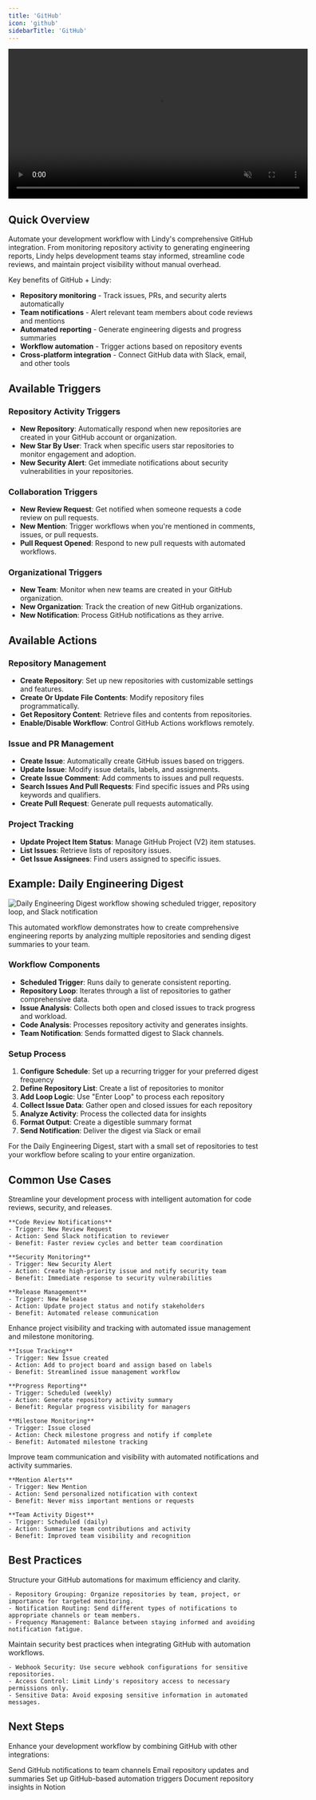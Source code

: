 ```yaml
---
title: 'GitHub'
icon: 'github'
sidebarTitle: 'GitHub'
---
```


<div style={{ display: 'flex', justifyContent: 'center', margin: '2rem 0' }}>
  <div className="video-card">
    <video
      src="/lindy-brand-assets/github-integration.mp4"
      width="600"
      autoPlay
      muted
      loop
      playsInline
      style={{ display: 'block', width: '100%', borderRadius: '16px' }}
    />
  </div>
</div>

## Quick Overview

Automate your development workflow with Lindy's comprehensive GitHub integration. From monitoring repository activity to generating engineering reports, Lindy helps development teams stay informed, streamline code reviews, and maintain project visibility without manual overhead.

Key benefits of GitHub + Lindy:
- **Repository monitoring** - Track issues, PRs, and security alerts automatically
- **Team notifications** - Alert relevant team members about code reviews and mentions
- **Automated reporting** - Generate engineering digests and progress summaries
- **Workflow automation** - Trigger actions based on repository events
- **Cross-platform integration** - Connect GitHub data with Slack, email, and other tools

## Available Triggers

### Repository Activity Triggers

- **New Repository**: Automatically respond when new repositories are created in your GitHub account or organization.
- **New Star By User**: Track when specific users star repositories to monitor engagement and adoption.
- **New Security Alert**: Get immediate notifications about security vulnerabilities in your repositories.

### Collaboration Triggers

- **New Review Request**: Get notified when someone requests a code review on pull requests.
- **New Mention**: Trigger workflows when you're mentioned in comments, issues, or pull requests.
- **Pull Request Opened**: Respond to new pull requests with automated workflows.

### Organizational Triggers

- **New Team**: Monitor when new teams are created in your GitHub organization.
- **New Organization**: Track the creation of new GitHub organizations.
- **New Notification**: Process GitHub notifications as they arrive.

## Available Actions

### Repository Management

- **Create Repository**: Set up new repositories with customizable settings and features.
- **Create Or Update File Contents**: Modify repository files programmatically.
- **Get Repository Content**: Retrieve files and contents from repositories.
- **Enable/Disable Workflow**: Control GitHub Actions workflows remotely.

### Issue and PR Management

- **Create Issue**: Automatically create GitHub issues based on triggers.
- **Update Issue**: Modify issue details, labels, and assignments.
- **Create Issue Comment**: Add comments to issues and pull requests.
- **Search Issues And Pull Requests**: Find specific issues and PRs using keywords and qualifiers.
- **Create Pull Request**: Generate pull requests automatically.

### Project Tracking

- **Update Project Item Status**: Manage GitHub Project (V2) item statuses.
- **List Issues**: Retrieve lists of repository issues.
- **Get Issue Assignees**: Find users assigned to specific issues.

## Example: Daily Engineering Digest

<Frame>
  <img src="/lindy-brand-assets/daily-engineering-digest.png" alt="Daily Engineering Digest workflow showing scheduled trigger, repository loop, and Slack notification" />
</Frame>

This automated workflow demonstrates how to create comprehensive engineering reports by analyzing multiple repositories and sending digest summaries to your team.

### Workflow Components

- **Scheduled Trigger**: Runs daily to generate consistent reporting.
- **Repository Loop**: Iterates through a list of repositories to gather comprehensive data.
- **Issue Analysis**: Collects both open and closed issues to track progress and workload.
- **Code Analysis**: Processes repository activity and generates insights.
- **Team Notification**: Sends formatted digest to Slack channels.

### Setup Process

1. **Configure Schedule**: Set up a recurring trigger for your preferred digest frequency
2. **Define Repository List**: Create a list of repositories to monitor
3. **Add Loop Logic**: Use "Enter Loop" to process each repository
4. **Collect Issue Data**: Gather open and closed issues for each repository
5. **Analyze Activity**: Process the collected data for insights
6. **Format Output**: Create a digestible summary format
7. **Send Notification**: Deliver the digest via Slack or email

<Tip>
  For the Daily Engineering Digest, start with a small set of repositories to test your workflow before scaling to your entire organization.
</Tip>

## Common Use Cases

<AccordionGroup>
  <Accordion title="Development Team Automation">
    Streamline your development process with intelligent automation for code reviews, security, and releases.
    
    **Code Review Notifications**
    - Trigger: New Review Request
    - Action: Send Slack notification to reviewer
    - Benefit: Faster review cycles and better team coordination
    
    **Security Monitoring**
    - Trigger: New Security Alert
    - Action: Create high-priority issue and notify security team
    - Benefit: Immediate response to security vulnerabilities
    
    **Release Management**
    - Trigger: New Release
    - Action: Update project status and notify stakeholders
    - Benefit: Automated release communication
  </Accordion>
  
  <Accordion title="Project Management">
    Enhance project visibility and tracking with automated issue management and milestone monitoring.
    
    **Issue Tracking**
    - Trigger: New Issue created
    - Action: Add to project board and assign based on labels
    - Benefit: Streamlined issue management workflow
    
    **Progress Reporting**
    - Trigger: Scheduled (weekly)
    - Action: Generate repository activity summary
    - Benefit: Regular progress visibility for managers
    
    **Milestone Monitoring**
    - Trigger: Issue closed
    - Action: Check milestone progress and notify if complete
    - Benefit: Automated milestone tracking
  </Accordion>
  
  <Accordion title="Team Coordination">
    Improve team communication and visibility with automated notifications and activity summaries.
    
    **Mention Alerts**
    - Trigger: New Mention
    - Action: Send personalized notification with context
    - Benefit: Never miss important mentions or requests
    
    **Team Activity Digest**
    - Trigger: Scheduled (daily)
    - Action: Summarize team contributions and activity
    - Benefit: Improved team visibility and recognition
  </Accordion>
</AccordionGroup>

## Best Practices

<AccordionGroup>
  <Accordion title="Workflow Organization">
    Structure your GitHub automations for maximum efficiency and clarity.
    
    - Repository Grouping: Organize repositories by team, project, or importance for targeted monitoring.
    - Notification Routing: Send different types of notifications to appropriate channels or team members.
    - Frequency Management: Balance between staying informed and avoiding notification fatigue.
  </Accordion>
  
  <Accordion title="Security Considerations">
    Maintain security best practices when integrating GitHub with automation workflows.
    
    - Webhook Security: Use secure webhook configurations for sensitive repositories.
    - Access Control: Limit Lindy's repository access to necessary permissions only.
    - Sensitive Data: Avoid exposing sensitive information in automated messages.
  </Accordion>
</AccordionGroup>

## Next Steps

Enhance your development workflow by combining GitHub with other integrations:

<CardGroup cols={2}>
  <Card title="Slack Integration" href="/skills/popular-integrations/slack" icon="comments">
    Send GitHub notifications to team channels
  </Card>
  <Card title="Gmail Integration" href="/skills/popular-integrations/gmail" icon="envelope">
    Email repository updates and summaries
  </Card>
  <Card title="Triggers" href="/fundamentals/lindy-101/triggers" icon="bolt">
    Set up GitHub-based automation triggers
  </Card>
  <Card title="Notion Integration" href="/skills/popular-integrations/notion" icon="note">
    Document repository insights in Notion
  </Card>
</CardGroup>